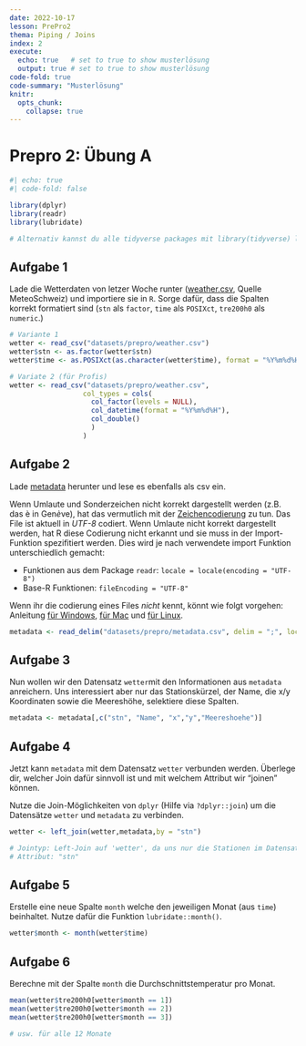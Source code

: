```yaml
---
date: 2022-10-17
lesson: PrePro2
thema: Piping / Joins
index: 2
execute: 
  echo: true   # set to true to show musterlösung
  output: true # set to true to show musterlösung
code-fold: true
code-summary: "Musterlösung"
knitr:
  opts_chunk: 
    collapse: true
---
```


# Prepro 2: Übung A

```r
#| echo: true
#| code-fold: false

library(dplyr)
library(readr)
library(lubridate)

# Alternativ kannst du alle tidyverse packages mit library(tidyverse) laden
```

## Aufgabe 1

Lade die Wetterdaten von letzer Woche runter ([weather.csv](https://moodle.zhaw.ch/mod/resource/view.php?id=602135), Quelle MeteoSchweiz) und importiere sie in `R`. Sorge dafür, dass die Spalten korrekt formatiert sind (`stn` als `factor`, `time` als `POSIXct`, `tre200h0` als `numeric`.)

```r
# Variante 1
wetter <- read_csv("datasets/prepro/weather.csv")
wetter$stn <- as.factor(wetter$stn)
wetter$time <- as.POSIXct(as.character(wetter$time), format = "%Y%m%d%H", tz = "UTC")
```

```r
# Variate 2 (für Profis)
wetter <- read_csv("datasets/prepro/weather.csv",
                  col_types = cols(
                    col_factor(levels = NULL),    
                    col_datetime(format = "%Y%m%d%H"),
                    col_double()
                    )
                  )
```

## Aufgabe 2

Lade [metadata](https://moodle.zhaw.ch/mod/resource/view.php?id=602139) herunter und lese es ebenfalls als csv ein.

:::{.callout-tip}
Wenn Umlaute und Sonderzeichen nicht korrekt dargestellt werden (z.B. das è in Gen*è*ve), hat das vermutlich mit der [Zeichencodierung](https://de.wikipedia.org/wiki/Zeichenkodierung) zu tun. Das File ist aktuell in *UTF-8* codiert. Wenn Umlaute nicht korrekt dargestellt werden, hat R diese Codierung nicht erkannt und sie muss in der Import-Funktion spezifitiert werden. Dies wird je nach verwendete import Funktion unterschiedlich gemacht:

- Funktionen aus dem Package `readr`: `locale = locale(encoding = "UTF-8")`
- Base-R Funktionen: `fileEncoding = "UTF-8"`

Wenn ihr die codierung eines Files *nicht* kennt, könnt wie folgt vorgehen: Anleitung [für Windows](https://stackoverflow.com/a/13464816/4139249), [für Mac](https://stackoverflow.com/a/2461193/4139249) und [für Linux](https://stackoverflow.com/a/805474/4139249). 
:::

```r
metadata <- read_delim("datasets/prepro/metadata.csv", delim = ";", locale = locale(encoding = "UTF-8"))
```

## Aufgabe 3

Nun wollen wir den Datensatz `wetter`mit den Informationen aus `metadata` anreichern. Uns interessiert aber nur das Stationskürzel, der Name, die x/y Koordinaten sowie die Meereshöhe, selektiere diese Spalten.

```r
metadata <- metadata[,c("stn", "Name", "x","y","Meereshoehe")]
```

## Aufgabe 4

Jetzt kann `metadata` mit dem Datensatz `wetter` verbunden werden. Überlege dir, welcher Join dafür sinnvoll ist und mit welchem Attribut wir "joinen" können.

Nutze die Join-Möglichkeiten von `dplyr` (Hilfe via `?dplyr::join`)  um die Datensätze `wetter` und `metadata` zu verbinden.

```r
wetter <- left_join(wetter,metadata,by = "stn")

# Jointyp: Left-Join auf 'wetter', da uns nur die Stationen im Datensatz 'wetter' interessieren.
# Attribut: "stn"
```

## Aufgabe 5

Erstelle eine neue Spalte `month` welche den jeweiligen Monat (aus `time`) beinhaltet. Nutze dafür die Funktion `lubridate::month()`.

```r
wetter$month <- month(wetter$time)
```

## Aufgabe 6

Berechne mit der Spalte `month` die Durchschnittstemperatur pro Monat.


```r
mean(wetter$tre200h0[wetter$month == 1])
mean(wetter$tre200h0[wetter$month == 2])
mean(wetter$tre200h0[wetter$month == 3])

# usw. für alle 12 Monate
```

